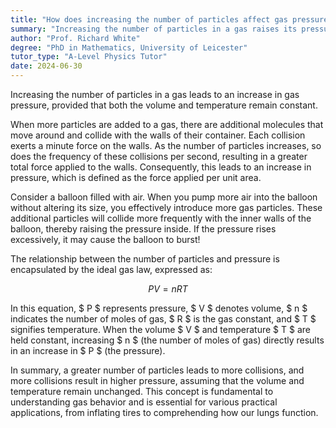 ```yaml
---
title: "How does increasing the number of particles affect gas pressure?"
summary: "Increasing the number of particles in a gas raises its pressure, provided the volume and temperature remain constant."
author: "Prof. Richard White"
degree: "PhD in Mathematics, University of Leicester"
tutor_type: "A-Level Physics Tutor"
date: 2024-06-30
---
```


Increasing the number of particles in a gas leads to an increase in gas pressure, provided that both the volume and temperature remain constant.

When more particles are added to a gas, there are additional molecules that move around and collide with the walls of their container. Each collision exerts a minute force on the walls. As the number of particles increases, so does the frequency of these collisions per second, resulting in a greater total force applied to the walls. Consequently, this leads to an increase in pressure, which is defined as the force applied per unit area.

Consider a balloon filled with air. When you pump more air into the balloon without altering its size, you effectively introduce more gas particles. These additional particles will collide more frequently with the inner walls of the balloon, thereby raising the pressure inside. If the pressure rises excessively, it may cause the balloon to burst!

The relationship between the number of particles and pressure is encapsulated by the ideal gas law, expressed as:

$$ PV = nRT $$

In this equation, $ P $ represents pressure, $ V $ denotes volume, $ n $ indicates the number of moles of gas, $ R $ is the gas constant, and $ T $ signifies temperature. When the volume $ V $ and temperature $ T $ are held constant, increasing $ n $ (the number of moles of gas) directly results in an increase in $ P $ (the pressure).

In summary, a greater number of particles leads to more collisions, and more collisions result in higher pressure, assuming that the volume and temperature remain unchanged. This concept is fundamental to understanding gas behavior and is essential for various practical applications, from inflating tires to comprehending how our lungs function.
    
